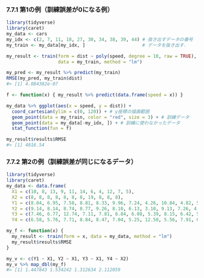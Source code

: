 ### 7.7.1 第1の例（訓練誤差が0になる例）

```r
library(tidyverse)
library(caret)
my_data <- cars
my_idx <- c(2, 7, 11, 18, 27, 30, 34, 38, 39, 44) # 抜き出すデータの番号
my_train <- my_data[my_idx, ]                     # データを抜き出す．
```

```r
my_result <- train(form = dist ~ poly(speed, degree = 10, raw = TRUE),
                   data = my_train, method = "lm")
```

```r
my_pred <- my_result %>% predict(my_train)
RMSE(my_pred, my_train$dist)
#> [1] 4.084382e-07
```

```r
f <- function(x) { my_result %>% predict(data.frame(speed = x)) }

my_data %>% ggplot(aes(x = speed, y = dist)) +
  coord_cartesian(ylim = c(0, 120)) + # y座標の描画範囲
  geom_point(data = my_train, color = "red", size = 3) + # 訓練データ
  geom_point(data = my_data[-my_idx, ]) + # 訓練に使わなかったデータ
  stat_function(fun = f)
```

```r
my_result$results$RMSE
#> [1] 4016.54
```

### 7.7.2 第2の例（訓練誤差が同じになるデータ）

```r
library(tidyverse)
library(caret)
my_data <- data.frame(
  X1 = c(10, 8, 13, 9, 11, 14, 6, 4, 12, 7, 5),
  X2 = c(8, 8, 8, 8, 8, 8, 8, 19, 8, 8, 8),
  Y1 = c(8.04, 6.95, 7.58, 8.81, 8.33, 9.96, 7.24, 4.26, 10.84, 4.82, 5.68),
  Y2 = c(9.14, 8.14, 8.74, 8.77, 9.26, 8.10, 6.13, 3.10, 9.13, 7.26, 4.74),
  Y3 = c(7.46, 6.77, 12.74, 7.11, 7.81, 8.84, 6.08, 5.39, 8.15, 6.42, 5.73),
  Y4 = c(6.58, 5.76, 7.71, 8.84, 8.47, 7.04, 5.25, 12.50, 5.56, 7.91, 6.89))

my_f <- function(x) {
  my_result <- train(form = x, data = my_data, method = "lm")
  my_result$results$RMSE
}

my_v <- c(Y1 ~ X1, Y2 ~ X1, Y3 ~ X1, Y4 ~ X2)
my_v %>% map_dbl(my_f)
#> [1] 1.447843 1.534242 1.312634 2.112059
```

